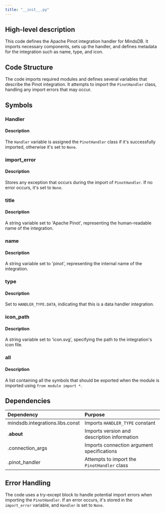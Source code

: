 ```yaml
---
title: "__init__.py"
---
```


## High-level description
This code defines the Apache Pinot integration handler for MindsDB. It imports necessary components, sets up the handler, and defines metadata for the integration such as name, type, and icon.

## Code Structure
The code imports required modules and defines several variables that describe the Pinot integration. It attempts to import the `PinotHandler` class, handling any import errors that may occur.

## Symbols

### Handler
#### Description
The `Handler` variable is assigned the `PinotHandler` class if it's successfully imported, otherwise it's set to `None`.

### import_error
#### Description
Stores any exception that occurs during the import of `PinotHandler`. If no error occurs, it's set to `None`.

### title
#### Description
A string variable set to 'Apache Pinot', representing the human-readable name of the integration.

### name
#### Description
A string variable set to 'pinot', representing the internal name of the integration.

### type
#### Description
Set to `HANDLER_TYPE.DATA`, indicating that this is a data handler integration.

### icon_path
#### Description
A string variable set to 'icon.svg', specifying the path to the integration's icon file.

### __all__
#### Description
A list containing all the symbols that should be exported when the module is imported using `from module import *`.

## Dependencies
| Dependency | Purpose |
|:-----------|:--------|
| mindsdb.integrations.libs.const | Imports `HANDLER_TYPE` constant |
| .__about__ | Imports version and description information |
| .connection_args | Imports connection argument specifications |
| .pinot_handler | Attempts to import the `PinotHandler` class |

## Error Handling
The code uses a try-except block to handle potential import errors when importing the `PinotHandler`. If an error occurs, it's stored in the `import_error` variable, and `Handler` is set to `None`.